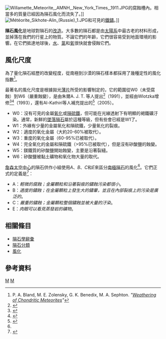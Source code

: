 {{Distinguish|太空風化}}
[[File:Willamette_Meteorite,_AMNH,_New_York_Times,_1911.JPG|thumb]]的腐蝕槽內。相當多的質量已經因為隕石風化而流失了。]] 
[[File:Météorite_Sikhote-Alin_(Russie)_1.JPG|thumb]]和可見的[[鐵鏽|鐵鏽]]。]]

'''隕石風化'''是地球對隕石的[[風化|改造]]。大多數的隕石都是由[[太陽系|太陽系]]中最古老的材料形成，並掉落在我們的行星上的物質。不論它們的年齡，它們很容易受到地面環境的影響。在它們抵達地球後，[[水|水]]、[[氯|氯]]和[[氧|氧]]很快就會侵蝕它們。

== 風化尺度 ==
為了量化隕石經歷的改變程度，從南極到沙漠的隕石樣本都採用了幾種定性的風化指數<ref name=weatheringofchondritic>P. A. Bland, M. E. Zolensky, G. K. Benedix, M. A. Sephton. ''"[http://www.lpi.usra.edu/books/MESSII/9041.pdf Weathering of Chondritic Meteorites]"''</ref>。

最著名的風化尺度是根據拋光[[薄片|薄片]]所受的影響制定的，它的範圍從W0（未受腐蝕）到W6（嚴重蝕變），是由朱爾A. J. T. 等人提出<ref>{{cite journal | bibcode=1991LPI....22..667J | title=Terrestrial Ages and Petrologic Description of Roosevelt County Meteorites | author1=Jull | first1=A. J. T. | last2=Wlotzka | first2=F. | last3=Donahue | first3=D. J. | volume=22 | year=1991 | pages=667 | journal=Abstracts of the Lunar and Planetary Science Conference}}</ref>（1991），並經由Wlotzka增修<ref>{{cite journal | bibcode=1993Metic..28Q.460W | title=A Weathering Scale for the Ordinary Chondrites | author1=Wlotzka | first1=F. | volume=28 | year=1993 | pages=460 | journal=Meteoritics}}</ref><ref>{{cite journal | bibcode=1995mfch.work...72W | title=Carbon-14 Terrestrial Ages of Meteorites from Acfer, Algeria | author1=Wlotzka | first1=F. | last2=Jull | first2=A. J. T. | last3=Donahue | first3=D. J. | year=1995 | pages=72 | journal=Workshop on Meteorites from Cold and Hot Deserts}}</ref>（1993），還有Al-Kathiri等人補充提出的<ref>{{cite journal | doi = 10.1111/j.1945-5100.2005.tb00185.x | title = Weathering of meteorites from Oman: Correlation of chemical and mineralogical weathering proxies with14C terrestrial ages and the influence of soil chemistry | year = 2005 | last1 = Al-Kathiri | first1 = A. | last2 = Hofmann | first2 = B. A. | last3 = Jull | first3 = A. J. T. | last4 = Gnos | first4 = E. | journal = Meteoritics & Planetary Science | volume = 40 | issue = 8 | pages = 1215–1239|bibcode = 2005M&PS...40.1215A }}</ref>（2005）。
* W0：沒有可見的金屬[[氧化|氧化]]或[[隕硫鐵|隕硫鐵]]，但可能在光線透射下有明顯的褐鐵礦汙染。通常，新鮮的[[墜落隕石|墜落隕石]]屬於這種等級，但有些會已經是W1了。
* W1：外緣有少量的金屬氧化和隕硫鐵，少量氧化的裂痕。
* W2：適度的氧化金屬（大約20-60%被取代）。 
* W3：重度的氧化金屬（60-95%已被取代）。
* W4：完全氧化的金屬和隕硫鐵（>95%已被取代），但是沒有矽酸鹽的蝕變。
* W5：鎂鐵質的矽酸鹽開始蝕變，主要是沿著裂縫。
* W6：矽酸鹽被黏土礦物和氧化物大量的取代。

[[林顿·约翰逊太空中心|詹森太空中心]]的隕石供作小組使用''A''、''B''、''C''和''E''來區分[[南極洲#隕石|南極隕石]]的風化<ref name=weatheringofchondritic />。它們正式的定義是<ref>{{Cite web |url=http://curator.jsc.nasa.gov/antmet/amn/weather.htm |title=存档副本 |accessdate=2013-05-06 |archive-date=2011-07-23 |archive-url=https://web.archive.org/web/20110723053129/http://curator.jsc.nasa.gov/antmet/amn/weather.htm |dead-url=no }}</ref>：
* A：''輕微的腐蝕；金屬顆粒和沿著裂痕的鏽蝕污染都很小''。
* B：''適度的鏽蝕；在金屬顆粒上發生大的鏽暈，並且在內部裂痕上的污染是廣泛的''。
* C：''嚴重的鏽蝕；金屬顆粒整個鏽蝕並被大量的汙染''。
* E：''肉眼可以看見蒸發岩的礦物''。

== 相關條目 ==
*[[隕石學辭彙|隕石學辭彙]]
*[[隕石分類|隕石分類]]
*[[風化|風化]]

== 參考資料 ==
{{Reflist}}

{{隕石}}

[[Category:岩石學|M]]
[[Category:陨石|M]]
